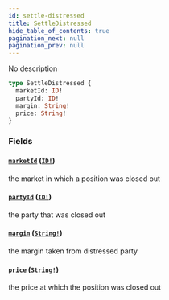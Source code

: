 ```yaml
---
id: settle-distressed
title: SettleDistressed
hide_table_of_contents: true
pagination_next: null
pagination_prev: null
---
```



No description

```graphql
type SettleDistressed {
  marketId: ID!
  partyId: ID!
  margin: String!
  price: String!
}
```


### Fields

#### [`marketId`](#) ([`ID!`](/docs/testnet/graphql/scalars/id))

the market in which a position was closed out


#### [`partyId`](#) ([`ID!`](/docs/testnet/graphql/scalars/id))

the party that was closed out


#### [`margin`](#) ([`String!`](/docs/testnet/graphql/scalars/string))

the margin taken from distressed party


#### [`price`](#) ([`String!`](/docs/testnet/graphql/scalars/string))

the price at which the position was closed out




